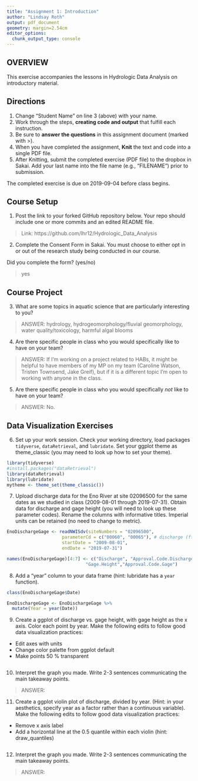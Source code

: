 ```yaml
---
title: "Assignment 1: Introduction"
author: "Lindsay Roth"
output: pdf_document
geometry: margin=2.54cm
editor_options: 
  chunk_output_type: console
---
```


## OVERVIEW

This exercise accompanies the lessons in Hydrologic Data Analysis on introductory material. 

## Directions
1. Change "Student Name" on line 3 (above) with your name.
3. Work through the steps, **creating code and output** that fulfill each instruction.
4. Be sure to **answer the questions** in this assignment document (marked with >).
6. When you have completed the assignment, **Knit** the text and code into a single PDF file.
8. After Knitting, submit the completed exercise (PDF file) to the dropbox in Sakai. Add your last name into the file name (e.g., "FILENAME") prior to submission.

The completed exercise is due on 2019-09-04 before class begins.

## Course Setup
1. Post the link to your forked GitHub repository below. Your repo should include one or more commits and an edited README file.  

>  Link: https://github.com/lhr12/Hydrologic_Data_Analysis

2. Complete the Consent Form in Sakai. You must choose to either opt in or out of the research study being conducted in our course.

Did you complete the form? (yes/no)

> yes

## Course Project

3. What are some topics in aquatic science that are particularly interesting to you?

> ANSWER: hydrology, hydrogeomorphology/fluvial geomorphology, water quality/toxicology, harmful algal blooms

4. Are there specific people in class who you would specifically like to have on your team?

> ANSWER: If I'm working on a project related to HABs, it might be helpful to have members of my MP on my team (Caroline Watson, Tristen Townsend, Jake Greif), but if it is a different topic I'm open to working with anyone in the class.

5. Are there specific people in class who you would specifically *not* like to have on your team?

> ANSWER: No.

## Data Visualization Exercises

6. Set up your work session. Check your working directory, load packages `tidyverse`,  `dataRetrieval`, and `lubridate`. Set your ggplot theme as theme_classic (you may need to look up how to set your theme).

```r
library(tidyverse)
#install.packages("dataRetrieval")
library(dataRetrieval)
library(lubridate)
mytheme <- theme_set(theme_classic())
```

7. Upload discharge data for the Eno River at site 02096500 for the same dates as we studied in class (2009-08-01 through 2019-07-31). Obtain data for discharge and gage height (you will need to look up these parameter codes). Rename the columns with informative titles. Imperial units can be retained (no need to change to metric).

```r
EnoDischargeGage <- readNWISdv(siteNumbers = "02096500",
                     parameterCd = c("00060", "00065"), # discharge (ft3/s) & gage height (ft)
                     startDate = "2009-08-01",
                     endDate = "2019-07-31")

names(EnoDischargeGage)[4:7] <- c("Discharge", "Approval.Code.Discharge",
                              "Gage.Height","Approval.Code.Gage")

```

8. Add a "year" column to your data frame (hint: lubridate has a `year` function).

```r
class(EnoDischargeGage$Date)

EnoDischargeGage <- EnoDischargeGage %>%
  mutate(Year = year(Date))
```

9. Create a ggplot of discharge vs. gage height, with gage height as the x axis. Color each point by year. Make the following edits to follow good data visualization practices: 

* Edit axes with units
* Change color palette from ggplot default
* Make points 50 % transparent

```r

```

10. Interpret the graph you made. Write 2-3 sentences communicating the main takeaway points. 

> ANSWER: 

11. Create a ggplot violin plot of discharge, divided by year. (Hint: in your aesthetics, specify year as a factor rather than a continuous variable). Make the following edits to follow good data visualization practices: 

* Remove x axis label
* Add a horizontal line at the 0.5 quantile within each violin (hint: draw_quantiles)
```r

```

12. Interpret the graph you made. Write 2-3 sentences communicating the main takeaway points. 

> ANSWER: 

